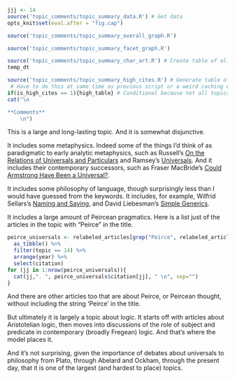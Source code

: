 ```r
jjj <- 14
source('topic_comments/topic_summary_data.R') # Get data
opts_knit$set(eval.after = "fig.cap")
```

```r
source('topic_comments/topic_summary_overall_graph.R')
```

```r
source('topic_comments/topic_summary_facet_graph.R')
```

```r
source('topic_comments/topic_summary_char_art.R') # Create table of all articles in topic
temp_dt
```

```r
source('topic_comments/topic_summary_high_cites.R') # Generate table of highly cited articles. 
 # Have to do this at same time as previous script or a weird caching error occurs.
if(is_high_cites == 1){high_table} # Conditional because not all topics have high cites
cat("\n

**Comments**
	\n")
```

This is a large and long-lasting topic. And it is somewhat disjunctive.

It includes some metaphysics. Indeed some of the things I'd think of as paradigmatic to early analytic metaphysics, such as Russell's [On the Relations of Universals and Particulars](https://philpapers.org/rec/RUSOTR-3) and Ramsey's [Universals](https://philpapers.org/rec/RAMU). And it includes their contemporary successors, such as Fraser MacBride's [Could Armstrong Have Been a Universal?](https://philpapers.org/rec/MACCAH).

It includes some philosophy of language, though surprisingly less than I would have guessed from the keywords. It includes, for example, Wilfrid Sellars's [Naming and Saying](https://philpapers.org/rec/SELNAS), and David Liebesman's [Simple Generics](https://philpapers.org/rec/LIESG).

It includes a large amount of Peircean pragmatics. Here is a list just of the articles in the topic with "Peirce" in the title.

```r
peirce_universals <- relabeled_articles[grep("Peirce", relabeled_articles$title),] %>%
  as_tibble() %>%
  filter(topic == 14) %>%
  arrange(year) %>%
  select(citation)
for (jj in 1:nrow(peirce_universals)){
  cat(jj,". ", peirce_universals$citation[jj], " \n", sep="")
}
```

And there are other articles too that are about Peirce, or Peircean thought, without including the string 'Peirce' in the title.

But ultimately it is largely a topic about logic. It starts off with articles about Aristotelian logic, then moves into discussions of the role of subject and predicate in contemporary (broadly Fregean) logic. And that's where the model places it.

And it's not surprising, given the importance of debates about universals to philosophy from Plato, through Abelard and Ockham, through the present day, that it is one of the largest (and hardest to place) topics. 